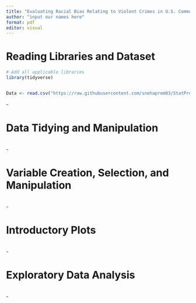 ```yaml
---
title: "Evaluating Racial Bias Relating to Violent Crimes in U.S. Communities using a Predictive Machine Learning Model"
author: "input our names here"
format: pdf
editor: visual
---
```


# Reading Libraries and Dataset

```r
# Add all applicable libraries
library(tidyverse)


Data <- read.csv("https://raw.githubusercontent.com/snehaprem03/StatProject/main/communities.data")
```

\-

# Data Tidying and Manipulation

```r

```

\-

# Variable Creation, Selection, and Manipulation

```r

```

\-

# Introductory Plots

```r

```

\-

# Exploratory Data Analysis

```r

```

\-
